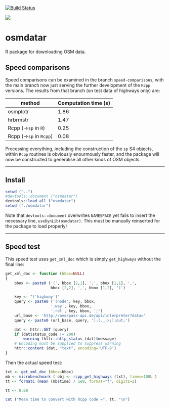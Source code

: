 [![Build Status](https://travis-ci.org/osmdatar/osmdatar.svg?branch=master)](https://travis-ci.org/osmdatar/osmdatar)

![](./figure/map.png)

# osmdatar

R package for downloading OSM data. 


## Speed comparisons

Speed comparisons can be examined in the branch `speed-comparisons`, with the
main branch now just serving the further development of the `Rcpp` versions. The
results from that branch (on test data of highways only) are:

method    |   Computation time (s)
------  | ------    
osmplotr    |   1.86
hrbrmstr    |   1.47    
Rcpp (->`sp` in `R`)    |   0.25
Rcpp (->`sp` in `Rcpp`)    |   0.08

Processing everything, including the construction of the `sp` S4 objects, within
`Rcpp` routines is obviously enourmously faster, and the package will now be
constructed to generalise all other kinds of OSM objects.

------

## Install

```r
setwd ("..")
#devtools::document ("osmdatar")
devtools::load_all ("osmdatar")
setwd ("./osmdatar")
```
Note that `devtools::document` overwrites `NAMESPACE` yet fails to insert the
necessary line, `useDynLib(osmdatar)`. This must be manually reinserted for the
package to load properly!

------

## Speed test

This speed test uses `get_xml_doc` which is simply `get_highways` without the final line:

```r
get_xml_doc <- function (bbox=NULL)
{
    bbox <- paste0 ('(', bbox [2,1], ',', bbox [1,1], ',',
                    bbox [2,2], ',', bbox [1,2], ')')

    key <- "['highway']"
    query <- paste0 ('(node', key, bbox,
                    ';way', key, bbox,
                    ';rel', key, bbox, ';')
    url_base <- 'http://overpass-api.de/api/interpreter?data='
    query <- paste0 (url_base, query, ');(._;>;);out;')

    dat <- httr::GET (query)
    if (dat$status_code != 200)
        warning (httr::http_status (dat)$message)
    # Encoding must be supplied to suppress warning
    httr::content (dat, "text", encoding='UTF-8')
}
```

Then the actual speed test:
```r
txt <- get_xml_doc (bbox=bbox)
mb <- microbenchmark ( obj <- rcpp_get_highways (txt), times=100L )
tt <- formatC (mean (mb$time) / 1e9, format="f", digits=2)
```
```r
tt <- 0.08
```
```r
cat ("Mean time to convert with Rcpp code =", tt, "\n")
```
